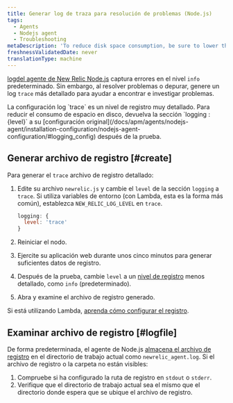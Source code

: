 ```yaml
---
title: Generar log de traza para resolución de problemas (Node.js)
tags:
  - Agents
  - Nodejs agent
  - Troubleshooting
metaDescription: 'To reduce disk space consumption, be sure to lower the ''trace'' log level after generating a troubleshooting log for your New Relic Node.js agent.'
freshnessValidatedDate: never
translationType: machine
---
```


[logdel agente de New Relic Node.js](/docs/apm/agents/nodejs-agent/installation-configuration/nodejs-agent-configuration/#logging_config) captura errores en el nivel `info` predeterminado. Sin embargo, al resolver problemas o depurar, genere un log `trace` más detallado para ayudar a encontrar e investigar problemas.

<Callout variant="important">
  La configuración log `trace` es un nivel de registro muy detallado. Para reducir el consumo de espacio en disco, devuelva la sección `logging : {level}` a su [configuración original](/docs/apm/agents/nodejs-agent/installation-configuration/nodejs-agent-configuration/#logging_config) después de la prueba.
</Callout>

## Generar archivo de registro [#create]

Para generar el `trace` archivo de registro detallado:

1. Edite su archivo `newrelic.js` y cambie el `level` de la sección `logging` a `trace`. Si utiliza variables de entorno (con Lambda, esta es la forma más común), establezca `NEW_RELIC_LOG_LEVEL` en `trace`.

   ```js
   logging: {
     level: 'trace'
   }
   ```

2. Reiniciar el nodo.

3. Ejercite su aplicación web durante unos cinco minutos para generar suficientes datos de registro.

4. Después de la prueba, cambie `level` a un [nivel de registro](/docs/apm/agents/nodejs-agent/installation-configuration/nodejs-agent-configuration/#log_level) menos detallado, como `info` (predeterminado).

5. Abra y examine el archivo de registro generado.

Si está utilizando Lambda, [aprenda cómo configurar el registro](/docs/serverless-function-monitoring/aws-lambda-monitoring/troubleshooting/troubleshoot-enabling-serverless-monitoring-aws-lambda/#attach-logs).

## Examinar archivo de registro [#logfile]

De forma predeterminada, el agente de Node.js [almacena el archivo de registro](/docs/apm/agents/nodejs-agent/installation-configuration/nodejs-agent-configuration/#log) en el directorio de trabajo actual como `newrelic_agent.log`. Si el archivo de registro o la carpeta no están visibles:

1. Compruebe si ha configurado la ruta de registro en `stdout` o `stderr`.
2. Verifique que el directorio de trabajo actual sea el mismo que el directorio donde espera que se ubique el archivo de registro.
